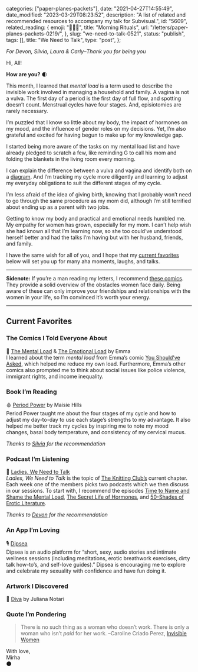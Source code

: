 
  categories: ["paper-planes-packets"],
  date: "2021-04-27T14:55:49",
  date_modified: "2023-03-29T08:23:52",
  description:
    "A list of related and recommended resources to accompany my talk for Subvisual.",
  id: "5609",
  related_reading: {
    emoji: "🧘🏻‍♀️",
    title: "Morning Rituals",
    url: "/letters/paper-planes-packets-0219/",
  },
  slug: "we-need-to-talk-0521",
  status: "publish",
  tags: [],
  title: "We Need to Talk",
  type: "post",
};


_For Devon, Silvia, Laura & Carly–Thank you for being you_

Hi, All!

**How are you?** 🌒

This month, I learned that *mental load* is a term used to describe the invisible work involved in managing a household and family. A vagina is not a vulva. The first day of a period is the first day of full flow, and spotting doesn’t count. Menstrual cycles have four stages. And, episiotomies are rarely necessary.

I’m puzzled that I know so little about my body, the impact of hormones on my mood, and the influence of gender roles on my decisions. Yet, I’m also grateful and excited for having begun to make up for my knowledge gap.

I started being more aware of the tasks on my mental load list and have already pledged to scratch a few, like reminding G to call his mom and folding the blankets in the living room every morning.

I can explain the difference between a vulva and vagina and identify both on a [diagram](https://www.britannica.com/science/vulva). And I’m tracking my cycle more diligently and learning to adjust my everyday obligations to suit the different stages of my cycle.

I’m less afraid of the idea of giving birth, knowing that I probably won’t need to go through the same procedure as my mom did, although I’m still terrified about ending up as a parent with two jobs.

Getting to know my body and practical and emotional needs humbled me. My empathy for women has grown, especially for my mom. I can’t help wish she had known all that I’m learning now, so she too could’ve understood herself better and had the talks I’m having but with her husband, friends, and family.

I have the same wish for all of you, and I hope that my [current favorites](/letters/we-need-to-talk-0521#current-favorites) below will set you up for many aha moments, laughs, and talks.

---

**Sidenote:** If you’re a man reading my letters, I recommend [these comics](/letters/we-need-to-talk-0521#the-comics-i-told-everyone-about). They provide a solid overview of the obstacles women face daily. Being aware of these can only improve your friendships and relationships with the women in your life, so I’m convinced it’s worth your energy.

---

## Current Favorites

### The Comics I Told Everyone About

🔖 [The Mental Load](https://www.amazon.com/Mental-Load-Feminist-Comic-ebook/dp/B07BD25KZD/) & [The Emotional Load](https://www.amazon.com/Emotional-Load-Other-Invisible-Stuff-ebook/dp/B07MPSKRHK/) by Emma\
I learned about the term *mental load* from Emma’s comic [You Should’ve Asked](https://english.emmaclit.com/2017/05/20/you-shouldve-asked/), which helped me reduce my own load. Furthermore, Emma’s other comics also prompted me to think about social issues like police violence, immigrant rights, and income inequality.

### Book I’m Reading

🩸 [Period Power](https://www.amazon.com/Period-Power-Harness-Hormones-Working/dp/147296361X) by Maisie Hills\
Period Power taught me about the four stages of my cycle and how to adjust my day-to-day to use each stage’s strengths to my advantage. It also helped me better track my cycles by inspiring me to note my mood changes, basal body temperature, and consistency of my cervical mucus.

_Thanks to [Silvia](https://silviafalcomer.com/) for the recommendation_

### Podcast I’m Listening

💭 [Ladies, We Need to Talk](https://www.abc.net.au/radio/programs/ladies-we-need-to-talk/)\
_Ladies, We Need to Talk_ is the topic of [The Knitting Club’s](/posts/the-knitting-club) current chapter. Each week one of the members picks two podcasts which we then discuss in our sessions. To start with, I recommend the episodes [Time to Name and Shame the Mental Load](https://www.abc.net.au/radio/programs/ladies-we-need-to-talk/time-to-name-and-shame-the-mental-load/8864448), [The Secret Life of Hormones](https://www.abc.net.au/radio/programs/ladies-we-need-to-talk/the-secret-life-of-hormones/10222156), and [50-Shades of Erotic Literature](https://www.abc.net.au/radio/programs/ladies-we-need-to-talk/50-shades-of-erotic-literature/12165502).

_Thanks to [Devon](https://www.devonkan.com/) for the recommendation_

### An App I’m Loving

🎙 [Dipsea](https://www.dipseastories.com/)\
Dipsea is an audio platform for “short, sexy, audio stories and intimate wellness sessions (including meditations, erotic breathwork exercises, dirty talk how-to’s, and self-love guides).” Dipsea is encouraging me to explore and celebrate my sexuality with confidence and have fun doing it.

### Artwork I Discovered

🔴 [Diva](https://www.theartnewspaper.com/news/enormous-vagina-sculpture-brazil-inciting-anger-controversy-vagina) by Juliana Notari

### Quote I’m Pondering

> There is no such thing as a woman who doesn’t work. There is only a woman who isn’t *paid* for her work. –Caroline Criado Perez, [Invisible Women](/posts/favorite-things-2019#the-book-i-recommended-most-often)

With love,\
Mirha\
🌑
